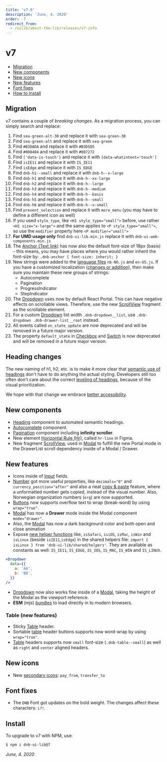 ```yaml
---
title: 'v7.0'
description: 'June, 4. 2020'
order: -7
redirect_from:
  - /uilib/about-the-lib/releases/v7-info
---
```


# v7

- [Migration](#migration)
- [New components](#new-components)
- [New icons](#new-icons)
- [New features](#new-features)
- [Font fixes](#font-fixes)
- [How to Install](#install)

## Migration

v7 contains a couple of _breaking changes_. As a migration process, you can simply search and replace:

1. Find `sea-green-alt-30` and replace it with `sea-green-30`
1. Find `sea-green-alt` and replace it with `sea-green`
1. Find `#B3DADA` and replace it with `#B3D5D5`
1. Find `#008484` and replace it with `#007272`
1. Find `['data-is-touch']` and replace it with `[data-whatintent='touch']`
1. Find `isIE11` and replace it with `IS_IE11`
1. Find `isEdge` and replace it with `IS_EDGE`
1. Find `dnb-h1--small` and replace it with `dnb-h--x-large`
1. Find `dnb-h1` and replace it with `dnb-h--xx-large`
1. Find `dnb-h2` and replace it with `dnb-h--large`
1. Find `dnb-h3` and replace it with `dnb-h--medium`
1. Find `dnb-h4` and replace it with `dnb-h--basis`
1. Find `dnb-h5` and replace it with `dnb-h--small`
1. Find `dnb-h6` and replace it with `dnb-h--x-small`
1. Find `prevent_selection` and replace it with `more_menu` (you may have to define a different icon as well)
1. If you used `style_type`, like `<H1 style_type="small">` before, use rather `<H1 size="x-large">` and the same applies to `<P style_type="small">`, so use the `modifier` property here `<P modifier="small">`
1. **For UMD usage only** find `dnb-ui-lib.min.js` replace it with `dnb-ui-web-components.min.js`
1. The [Anchor (Text link)](/uilib/components/anchor) has now also the default font-size of 18px (basis) - this means, you may have places where you would rather inherit the font-size by: `.dnb-anchor { font-size: inherit; }`
1. New strings were added to the [language files](/uilib/usage/customisation/localization) `nb-NO.js` and `en-US.js`. If you have a customized localization ([changes or addition](https://gist.github.com/tujoworker/f754da1137507fdd5d4bb61949a92259/revisions)), then make sure you maintain these new groups of strings:
   - Autocomplete
   - Pagination
   - ProgressIndicator
   - StepIndicator
1. The [Dropdown](/uilib/components/dropdown) uses now by default React Portal. This can have negative effects on scrollable views. Therefore, use the new [ScrollView](/uilib/components/fragments/scroll-view) fragment as the scrollable element.
1. For a custom [Dropdown](/uilib/components/dropdown) list width `.dnb-dropdown__list`, use `.dnb-dropdown .dnb-drawer-list__root` instead.
1. All events called `on_state_update` are now deprecated and will be removed in a future major version.
1. The property `default_state` in [Checkbox](/uilib/components/checkbox) and [Switch](/uilib/components/switch) is now deprecated and will be removed in a future major version.

## Heading changes

The new naming of h1, h2, etc. is to make it more clear that [semantic use of headings](/uilib/usage/best-practices/for-typography#headings-and-styling) don't have to do anything the actual styling. Developers still too often don't care about the correct [leveling of headings](/uilib/usage/best-practices/for-typography#think-semantics-first), because of the visual prioritization.

We hope with that change we embrace [better accessibility](/uilib/usage/accessibility/checklist).

## New components

- [Heading](/uilib/components/heading) component to automated semantic headings.
- [Autocomplete](/uilib/components/autocomplete) component.
- [Pagination](/uilib/components/pagination) component including **infinity scroller**.
- New element [Horizontal Rule (Hr)](/uilib/elements/horizontal-rule), called `hr-line` in Figma.
- New fragment [ScrollView](/uilib/components/fragments/scroll-view), used in [Modal](/uilib/components/modal) to fulfill the new Portal mode in the DrawerList scroll dependency inside of a Modal / Drawer.

## New features

- Icons inside of [Input](/uilib/components/input#input-icon) fields.
- [Number](/uilib/components/number) got more useful properties, like `decimals="0"` and `currency_position="after"` and also a neat [copy & paste](/uilib/components/number#accessibility) feature, where a unformatted number gets copied, instead of the visual number. Also, Norwegian organization numbers (`org`) are now supported.
- [Buttons](/uilib/components/button) now supports overflow text to wrap (break-word) by using `wrap="true"`.
- [Modal](/uilib/components/modal#drawer-mode) has now a **Drawer** mode inside the Modal component `mode="drawer"`.
- Also, the [Modal](/uilib/components/modal#drawer-mode) has now a dark background color and both open and close animation
- Expose [new helper functions](/uilib/helpers/functions#general-helpers) like, `isSafari`, `isiOS`, `isMac`, `isWin` and `isLinux` (beside `isIE11`,`isEdge`) in the shared helpers file: `import { isLinux } from 'dnb-ui-lib/shared/helpers'`. They are available as constants as well: `IS_IE11`, `IS_EDGE`, `IS_IOS`, `IS_MAC`, `IS_WIN` and `IS_LINUX`.

```jsx
<Dropdown
  data={{
    a: 'AA',
    b: 'BB',
  }}
/>
```

- [Dropdown](/uilib/components/dropdown) now also works fine inside of a [Modal](/uilib/components/modal#drawer-mode), taking the height of the Modal as the viewport reference.
- **ESM** (mjs) [bundles](/uilib/usage/first-steps/bundles) to load directly in to modern browsers.

### Table (new features)

- Sticky [Table](/uilib/elements/tables#table-with-sticky-header) header.
- Sortable [table](/uilib/elements/tables) header buttons supports now word-wrap by using `wrap="true"`.
- [Table](/uilib/elements/tables) headers supports now `small` font-size (`.dnb-table--small`) as well as `right` and `center` aligned headers.

## New icons

- New [secondary icons](/icons/secondary): `pay_from`, `transfer_to`

## Font fixes

- The `DNB` Font got updates on the bold weight. The changes affect these characters: `i?!`.

## Install

To upgrade to v7 with NPM, use:

```bash
$ npm i dnb-ui-lib@7
```

_June, 4. 2020_
